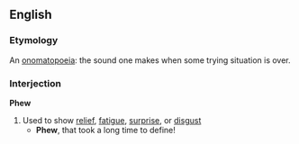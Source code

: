 ==English==
===Etymology===
An [[onomatopoeia]]: the sound one makes when some trying situation is over.

===Interjection===
'''Phew'''
#Used to show [[relief]], [[fatigue]], [[surprise]], or [[disgust]]
#* '''Phew''', that took a long time to define!